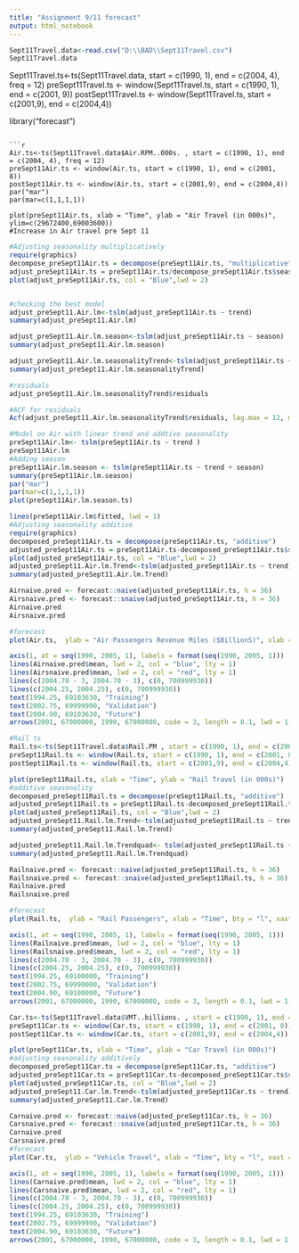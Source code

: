 ---
title: "Assignment 9/11 forecast"
output: html_notebook
---
```{r}
Sept11Travel.data<-read.csv("D:\\BAD\\Sept11Travel.csv")
Sept11Travel.data

```


Sept11Travel.ts<-ts(Sept11Travel.data, start = c(1990, 1), end = c(2004, 4), freq = 12)
preSept11Travel.ts <- window(Sept11Travel.ts, start = c(1990, 1), end = c(2001, 9))
postSept11Travel.ts <- window(Sept11Travel.ts, start = c(2001,9), end = c(2004,4))

library("forecast")
```

```{r}
Air.ts<-ts(Sept11Travel.data$Air.RPM..000s. , start = c(1990, 1), end = c(2004, 4), freq = 12)
preSept11Air.ts <- window(Air.ts, start = c(1990, 1), end = c(2001, 8))
postSept11Air.ts <- window(Air.ts, start = c(2001,9), end = c(2004,4))
par("mar")
par(mar=c(1,1,1,1))

plot(preSept11Air.ts, xlab = "Time", ylab = "Air Travel (in 000s)", ylim=c(29672400,69003600))
#Increase in Air travel pre Sept 11

```

```{r}

#Adjusting seasonality multiplicatively
require(graphics)
decompose_preSept11Air.ts = decompose(preSept11Air.ts, "multiplicative")
adjust_preSept11Air.ts = preSept11Air.ts/decompose_preSept11Air.ts$seasonal
plot(adjust_preSept11Air.ts, col = "Blue",lwd = 2)


#checking the best model
adjust_preSept11.Air.lm<-tslm(adjust_preSept11Air.ts ~ trend)
summary(adjust_preSept11.Air.lm)

adjust_preSept11.Air.lm.season<-tslm(adjust_preSept11Air.ts ~ season)
summary(adjust_preSept11.Air.lm.season)

adjust_preSept11.Air.lm.seasonalityTrend<-tslm(adjust_preSept11Air.ts ~ trend + season)
summary(adjust_preSept11.Air.lm.seasonalityTrend)

#residuals
adjust_preSept11.Air.lm.seasonalityTrend$residuals
```

```{r}
#ACF for residuals
Acf(adjust_preSept11.Air.lm.seasonalityTrend$residuals, lag.max = 12, main="")
```

```{r}
#Model on Air with linear trend and addtive seasonality
preSept11Air.lm<- tslm(preSept11Air.ts ~ trend )
preSept11Air.lm
#Adding season
preSept11Air.lm.season <- tslm(preSept11Air.ts ~ trend + season)
summary(preSept11Air.lm.season)
par("mar")
par(mar=c(1,1,1,1))
plot(preSept11Air.lm.season.ts)

lines(preSept11Air.lm$fitted, lwd = 1)
#Adjusting seasonality additive
require(graphics)
decomposed_preSept11Air.ts = decompose(preSept11Air.ts, "additive")
adjusted_preSept11Air.ts = preSept11Air.ts-decomposed_preSept11Air.ts$seasonal
plot(adjusted_preSept11Air.ts, col = "Blue",lwd = 2)
adjusted_preSept11.Air.lm.Trend<-tslm(adjusted_preSept11Air.ts ~ trend)
summary(adjusted_preSept11.Air.lm.Trend)

Airnaive.pred <- forecast::naive(adjusted_preSept11Air.ts, h = 36)
Airsnaive.pred <- forecast::snaive(adjusted_preSept11Air.ts, h = 36)
Airnaive.pred
Airsnaive.pred
```

```{r}
#forecast
plot(Air.ts,  ylab = "Air Passengers Revenue Miles ($BillionS)", xlab = "Time", bty = "l", xaxt = "n", xlim = c(1990,2005), main = "")

axis(1, at = seq(1990, 2005, 1), labels = format(seq(1990, 2005, 1)))
lines(Airnaive.pred$mean, lwd = 2, col = "blue", lty = 1)
lines(Airsnaive.pred$mean, lwd = 2, col = "red", lty = 1)
lines(c(2004.70 - 3, 2004.70 - 3), c(0, 700999930))
lines(c(2004.25, 2004.25), c(0, 700999930))
text(1994.25, 69103630, "Training")
text(2002.75, 69999990, "Validation")
text(2004.90, 69103630, "Future")
arrows(2001, 67000000, 1990, 67000000, code = 3, length = 0.1, lwd = 1,angle = 30)
```



```{r}
#Rail ts
Rail.ts<-ts(Sept11Travel.data$Rail.PM , start = c(1990, 1), end = c(2004, 4), freq = 12)
preSept11Rail.ts <- window(Rail.ts, start = c(1990, 1), end = c(2001, 8))
postSept11Rail.ts <- window(Rail.ts, start = c(2001,9), end = c(2004,4))

plot(preSept11Rail.ts, xlab = "Time", ylab = "Rail Travel (in 000s)")
#additive seasonality
decomposed_preSept11Rail.ts = decompose(preSept11Rail.ts, "additive")
adjusted_preSept11Rail.ts = preSept11Rail.ts-decomposed_preSept11Rail.ts$seasonal
plot(adjusted_preSept11Rail.ts, col = "Blue",lwd = 2)
adjusted_preSept11.Rail.lm.Trend<-tslm(adjusted_preSept11Rail.ts ~ trend)
summary(adjusted_preSept11.Rail.lm.Trend)

adjusted_preSept11.Rail.lm.Trendquad<- tslm(adjusted_preSept11Rail.ts ~ trend + I(trend^2))
summary(adjusted_preSept11.Rail.lm.Trendquad)

Railnaive.pred <- forecast::naive(adjusted_preSept11Rail.ts, h = 36)
Railsnaive.pred <- forecast::snaive(adjusted_preSept11Rail.ts, h = 36)
Railnaive.pred
Railsnaive.pred

#forecast
plot(Rail.ts,  ylab = "Rail Passengers", xlab = "Time", bty = "l", xaxt = "n", xlim = c(1990,2005), main = "")

axis(1, at = seq(1990, 2005, 1), labels = format(seq(1990, 2005, 1)))
lines(Railnaive.pred$mean, lwd = 2, col = "blue", lty = 1)
lines(Railsnaive.pred$mean, lwd = 2, col = "red", lty = 1)
lines(c(2004.70 - 3, 2004.70 - 3), c(0, 700999930))
lines(c(2004.25, 2004.25), c(0, 700999930))
text(1994.25, 69100000, "Training")
text(2002.75, 69990000, "Validation")
text(2004.90, 69100000, "Future")
arrows(2001, 67000000, 1990, 67000000, code = 3, length = 0.1, lwd = 1,angle = 30)
```

```{r}
Car.ts<-ts(Sept11Travel.data$VMT..billions. , start = c(1990, 1), end = c(2004, 4), freq = 12)
preSept11Car.ts <- window(Car.ts, start = c(1990, 1), end = c(2001, 8))
postSept11Car.ts <- window(Car.ts, start = c(2001,9), end = c(2004,4))

plot(preSept11Car.ts, xlab = "Time", ylab = "Car Travel (in 000s)")
#adjusting seasonality additively
decomposed_preSept11Car.ts = decompose(preSept11Car.ts, "additive")
adjusted_preSept11Car.ts = preSept11Car.ts-decomposed_preSept11Car.ts$seasonal
plot(adjusted_preSept11Car.ts, col = "Blue",lwd = 2)
adjusted_preSept11.Car.lm.Trend<-tslm(adjusted_preSept11Car.ts ~ trend)
summary(adjusted_preSept11.Car.lm.Trend)

Carnaive.pred <- forecast::naive(adjusted_preSept11Car.ts, h = 36)
Carsnaive.pred <- forecast::snaive(adjusted_preSept11Car.ts, h = 36)
Carnaive.pred
Carsnaive.pred
#forecast
plot(Car.ts,  ylab = "Vehicle Travel", xlab = "Time", bty = "l", xaxt = "n", xlim = c(1990,2005), main = "")

axis(1, at = seq(1990, 2005, 1), labels = format(seq(1990, 2005, 1)))
lines(Carnaive.pred$mean, lwd = 2, col = "blue", lty = 1)
lines(Carsnaive.pred$mean, lwd = 2, col = "red", lty = 1)
lines(c(2004.70 - 3, 2004.70 - 3), c(0, 700999930))
lines(c(2004.25, 2004.25), c(0, 700999930))
text(1994.25, 69103630, "Training")
text(2002.75, 69999990, "Validation")
text(2004.90, 69103630, "Future")
arrows(2001, 67000000, 1990, 67000000, code = 3, length = 0.1, lwd = 1,angle = 30)
```

                  



